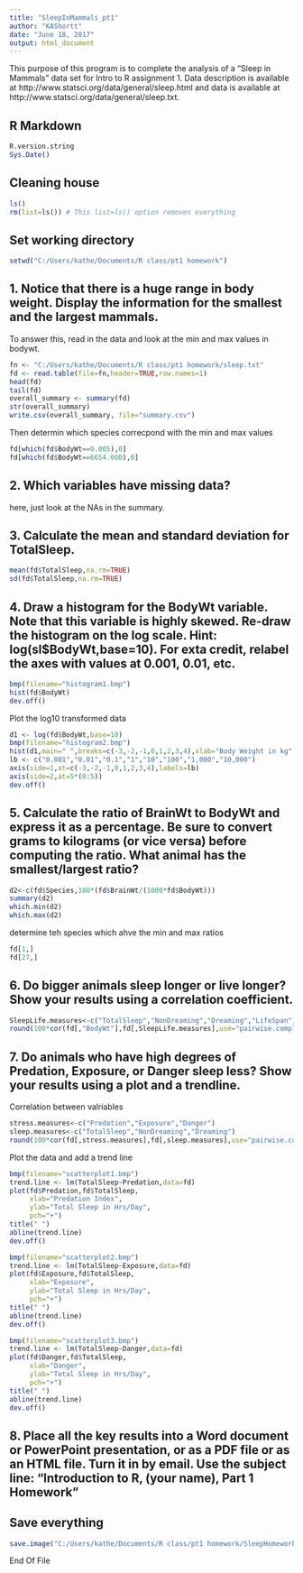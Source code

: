 ---
title: "SleepInMammals_pt1"
author: "KAShortt"
date: "June 18, 2017"
output: html_document
---

This purpose of this program is to complete the analysis of a "Sleep in Mammals" data set for Intro to R assignment 1.  Data description is available at http://www.statsci.org/data/general/sleep.html and data is available at http://www.statsci.org/data/general/sleep.txt.



## R Markdown
```{r version-and-current-date}
R.version.string
Sys.Date()
```

## Cleaning house

```{r clean-house}
ls()
rm(list=ls()) # This list=ls() option removes everything
```

## Set working directory

```{r set-working}
setwd("C:/Users/kathe/Documents/R class/pt1 homework")
```

## 1. Notice that there is a huge range in body weight. Display the information for the smallest and the largest mammals.

To answer this, read in the data and look at the min and max values in bodywt.


```{r read-summary}
fn <- "C:/Users/kathe/Documents/R class/pt1 homework/sleep.txt"
fd <- read.table(file=fn,header=TRUE,row.names=1)
head(fd)
tail(fd)
overall_summary <- summary(fd)
str(overall_summary)
write.csv(overall_summary, file="summary.csv")
```
Then determin which species correcpond with the min and max values

```{r min-max-BodyWt}
fd[which(fd$BodyWt==0.005),0]
fd[which(fd$BodyWt==6654.000),0]
```

## 2. Which variables have missing data?

here, just look at the NAs in the summary.

## 3. Calculate the mean and standard deviation for TotalSleep.

```{r TotalSleep}
mean(fd$TotalSleep,na.rm=TRUE)
sd(fd$TotalSleep,na.rm=TRUE)
```

## 4. Draw a histogram for the BodyWt variable. Note that this variable is highly skewed. Re-draw the histogram on the log scale. Hint: log(sl$BodyWt,base=10). For exta credit, relabel the axes with values at 0.001, 0.01, etc.

```{r histogram}
bmp(filename="histogram1.bmp")
hist(fd$BodyWt)
dev.off()
```
Plot the log10 transformed data

```{r histogram-modified}

d1 <- log(fd$BodyWt,base=10)
bmp(filename="histogram2.bmp")
hist(d1,main=" ",breaks=c(-3,-2,-1,0,1,2,3,4),xlab="Body Weight in kg",axes=FALSE)
lb <- c("0.001","0.01","0.1","1","10","100","1,000","10,000")
axis(side=1,at=c(-3,-2,-1,0,1,2,3,4),labels=lb)
axis(side=2,at=5*(0:5))
dev.off()
```

## 5. Calculate the ratio of BrainWt to BodyWt and express it as a percentage. Be sure to convert grams to kilograms (or vice versa) before computing the ratio. What animal has the smallest/largest ratio?

```{r BrainWt-vs-BodyWt}
d2<-c(fd$Species,100*(fd$BrainWt/(1000*fd$BodyWt)))
summary(d2)
which.min(d2)
which.max(d2)

```


determine teh species which ahve the min and max ratios

```{r min-max-ratio}
fd[1,]
fd[27,]
```

## 6. Do bigger animals sleep longer or live longer? Show your results using a correlation coefficient.

```{r sleep-vs-live}
SleepLife.measures<-c("TotalSleep","NonDreaming","Dreaming","LifeSpan")
round(100*cor(fd[,"BodyWt"],fd[,SleepLife.measures],use="pairwise.complete.obs"))
```

## 7. Do animals who have high degrees of Predation, Exposure, or Danger sleep less? Show your results using a plot and a trendline.

Correlation between valriables
```{r stress-vs-sleep}
stress.measures<-c("Predation","Exposure","Danger")
sleep.measures<-c("TotalSleep","NonDreaming","Dreaming")
round(100*cor(fd[,stress.measures],fd[,sleep.measures],use="pairwise.complete.obs"))
```

Plot the data and add a trend line

```{r scatter-plots}
bmp(filename="scatterplot1.bmp")
trend.line <- lm(TotalSleep~Predation,data=fd)
plot(fd$Predation,fd$TotalSleep,
     xlab="Predation Index",
     ylab="Total Sleep in Hrs/Day",
     pch="+")
title(" ")
abline(trend.line)
dev.off()

bmp(filename="scatterplot2.bmp")
trend.line <- lm(TotalSleep~Exposure,data=fd)
plot(fd$Exposure,fd$TotalSleep,
     xlab="Exposure",
     ylab="Total Sleep in Hrs/Day",
     pch="+")
title(" ")
abline(trend.line)
dev.off()

bmp(filename="scatterplot3.bmp")
trend.line <- lm(TotalSleep~Danger,data=fd)
plot(fd$Danger,fd$TotalSleep,
     xlab="Danger",
     ylab="Total Sleep in Hrs/Day",
     pch="+")
title(" ")
abline(trend.line)
dev.off()
```

## 8. Place all the key results into a Word document or PowerPoint presentation, or as a PDF file or as an HTML file. Turn it in by email. Use the subject line: "Introduction to R, (your name), Part 1 Homework"

## Save everything
```{r}
save.image("C:/Users/kathe/Documents/R class/pt1 homework/SleepHomework.RData")
```

End Of File